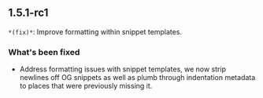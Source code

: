## 1.5.1-rc1
`*(fix)*`: Improve formatting within snippet templates.

### What's been fixed
- Address formatting issues with snippet templates, we now strip newlines off OG snippets as well as plumb through indentation metadata to places that were previously missing it.

